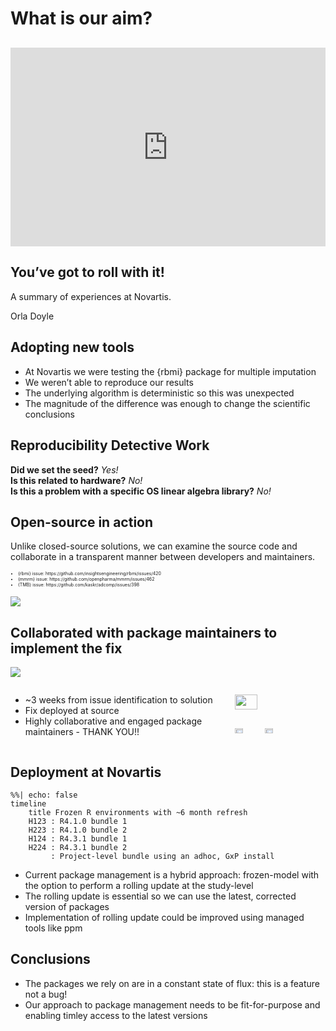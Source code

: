 # What is our aim? {.center}

##

<div style='position: relative; padding-bottom: 56.25%; padding-top: 35px; height: 0; overflow: hidden;'><iframe sandbox='allow-scripts allow-same-origin allow-presentation' allowfullscreen='true' allowtransparency='true' frameborder='0' height='315' src='https://www.mentimeter.com/app/presentation/ala69u8nw9124vkw937hhufm1245bspv/embed' style='position: absolute; top: 0; left: 0; width: 100%; height: 100%;' width='420'></iframe></div>

## You've got to roll with it!

A summary of experiences at Novartis.

Orla Doyle

## Adopting new tools 

- At Novartis we were testing the {rbmi} package for multiple imputation
- We weren't able to reproduce our results 
- The underlying algorithm is deterministic so this was unexpected
- The magnitude of the difference was enough to change the scientific conclusions



## Reproducibility Detective Work

**Did we set the seed?** *Yes!*  
**Is this related to hardware?** *No!*   
**Is this a problem with a specific OS linear algebra library?** *No!*  


## Open-source in action

Unlike closed-source solutions, we can examine the source code and collaborate in a transparent manner between developers and maintainers. 


::: {style="font-size: 50%;"}
- {rbmi} issue: https://github.com/insightsengineering/rbmi/issues/420
- {mmrm} issue: https://github.com/openpharma/mmrm/issues/462
- {TMB} issue: https://github.com/kaskr/adcomp/issues/398 
:::

![](../images/rbmi_deps.png)

## Collaborated with package maintainers to implement the fix

![](../images/timeline.png)


:::: {.columns}

::: {.column width="70%"}
- ~3 weeks from issue identification to solution  
- Fix deployed at source   
- Highly collaborative and engaged package maintainers - THANK YOU!!   
:::

::: {.column width="30%"}
![](../logos/roche-logo.png){width=50%}
<br>
![](../logos/rconis.png){width=30%}
![](../logos/openstatsware.svg){width=30%}
:::

:::

## Deployment at Novartis

```mermaid
%%| echo: false
timeline
    title Frozen R environments with ~6 month refresh
    H123 : R4.1.0 bundle 1
    H223 : R4.1.0 bundle 2
    H124 : R4.3.1 bundle 1
    H224 : R4.3.1 bundle 2
         : Project-level bundle using an adhoc, GxP install
```

- Current package management is a hybrid approach: frozen-model with the option to perform a rolling update at the study-level
- The rolling update is essential so we can use the latest, corrected version of packages
- Implementation of rolling update could be improved using managed tools like ppm

## Conclusions

- The packages we rely on are in a constant state of flux: this is a feature not a bug! 
- Our approach to package management needs to be fit-for-purpose and enabling timley access to the latest versions 



